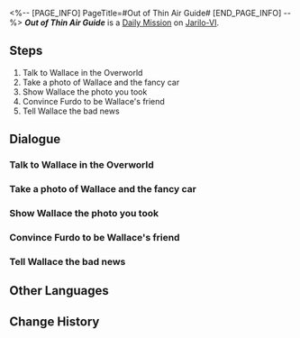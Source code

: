 <%-- [PAGE_INFO]
PageTitle=#Out of Thin Air Guide#
[END_PAGE_INFO] --%>
{{Stub|Dialogue.}}
{{Mission Infobox
|id            = 3010203
|title         = 
|image         = <!--Mission Out of Thin Air Guide.png-->
|type          = Daily
|event_name    = 
|chapter       = 
|requirements  = {{subst:void|<!--Unknown: {"Type":"Manual"}-->}}
|summary       = <!--official mission summary from Fate's Atlas-->
|characters    = Agnes; Amo; Celine; Chavez; Child Onlooker; Dominic; Female Onlooker; Furdo; Lavonne; Lila; Male Onlooker; Manya; Nika; Senior Onlooker; Tamila; Trailblazer; Wallace
|startLocation = [[Jarilo-VI]] - [[Administrative District]]
|world         = Jarilo-VI
|area          = Administrative District
|prev          = 
|next          = 
|rewards       = Credit*5,000
}}
'''''Out of Thin Air Guide''''' is a [[Daily Mission]] on [[Jarilo-VI]].

==Steps==
# Talk to Wallace in the Overworld
# Take a photo of Wallace and the fancy car
# Show Wallace the photo you took
# Convince Furdo to be Wallace's friend
# Tell Wallace the bad news

<!--
==Gameplay Notes==

--><!--
==Trial Character==

-->
==Dialogue==
{{Stub Dialogue}}

===Talk to Wallace in the Overworld{{subst:void|<!--301020301-->}}===
{{Mission Description|type=daily|location=Administrative District|Wallace in the Administrative District seems to be worried about something...<br />As one helpful Trailblazer, you plan to ask how he has been lately.}}
{{Dialogue Start}}
:{{tx}}
{{Dialogue End}}

===Take a photo of Wallace and the fancy car{{subst:void|<!--301020310-->}}===
{{Mission Description|type=daily|location=Administrative District|update|Wallace is worried because he does not have many good friends.<br />He has a plan to make more friends, and the first step is to have a photo taken.}}
{{Dialogue Start}}
:{{tx}}
{{Dialogue End}}

===Show Wallace the photo you took{{subst:void|<!--301020302-->}}===
{{Mission Description|type=daily|location=Administrative District|update|Wallace is worried because he does not have many good friends.<br />You helped Wallace take a photo &mdash; It looks good. Show it to him.}}
{{Dialogue Start}}
:{{tx}}
{{Dialogue End}}

===Convince Furdo to be Wallace's friend{{subst:void|<!--301020303-->}}===
{{Mission Description|type=daily|location=Administrative District|update|Wallace is worried because he does not have many good friends.<br />He wants to be friends with the roaming judge, Furdo, and would like you to talk to him &mdash; You decide to help him the whole way through.}}
{{Dialogue Start}}
:{{tx}}
{{Dialogue End}}

===Tell Wallace the bad news{{subst:void|<!--301020304-->}}===
{{Mission Description|type=daily|location=Administrative District|update|Furdo does not want to be Wallace's friend due to reasons.<br />What a piece of bad news... Go back to Wallace to explain the situation.}}
{{Dialogue Start}}
:{{tx}}
{{Dialogue End}}

==Other Languages==
{{Other Languages
|en   = Out of Thin Air Guide
|zhs  = 无中生友指南
|zht  = 無中生友指南
|ja   = 責任転嫁指南
|ko   = 뜬금없는 조언
|es   = Guía para hacer amigos de la nada
|fr   = L'argent n'achète pas tout
|ru   = Руководство по перекладыванию ответственности
|th   = คู่มือการผูกมิตร
|vi   = Hướng Dẫn Từ Không Thành Có
|de   = Freunde aus heiterem Himmel
|id   = Panduan Kambing Hitam
|pt   = Guia Que Surgiu do Nada
}}

==Change History==
{{Change History|1.0}}
